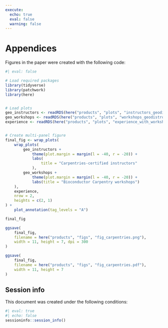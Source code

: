 ```yaml
---
execute: 
  echo: true
  eval: false
  warning: false
---
```


# Appendices {.unnumbered}

Figures in the paper were created with the following code:

```r
#| eval: false

# Load required packages
library(tidyverse)
library(patchwork)
library(here)


# Load plots
geo_instructors <- readRDS(here("products", "plots", "instructors_geodistro.rds"))
geo_workshops <- readRDS(here("products", "plots", "workshops_geodistro.rds"))
experience <- readRDS(here("products", "plots", "experience_with_workshop.rds"))


# Create multi-panel figure
final_fig <- wrap_plots(
    wrap_plots(
        geo_instructors + 
            theme(plot.margin = margin(l = -40, r = -20)) +
            labs(
                title = "Carpentries-certified instructors"
            ), 
        geo_workshops + 
            theme(plot.margin = margin(l = -40, r = -20)) +
            labs(title = "Bioconductor Carpentry workshops")
    ),
    experience,
    nrow = 2,
    heights = c(2, 1)
) +
    plot_annotation(tag_levels = "A")

final_fig

ggsave(
    final_fig, 
    filename = here("products", "figs", "fig_carpentries.png"),
    width = 11, height = 7, dpi = 300
)

ggsave(
    final_fig, 
    filename = here("products", "figs", "fig_carpentries.pdf"),
    width = 11, height = 7
)
```

## Session info {.unnumbered}

This document was created under the following conditions:

```r
#| eval: true
#| echo: false
sessioninfo::session_info()
```


